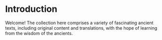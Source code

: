 # Introduction

Welcome! The collection here comprises a variety of fascinating ancient texts, including original content and translations, with the hope of learning from the wisdom of the ancients.
